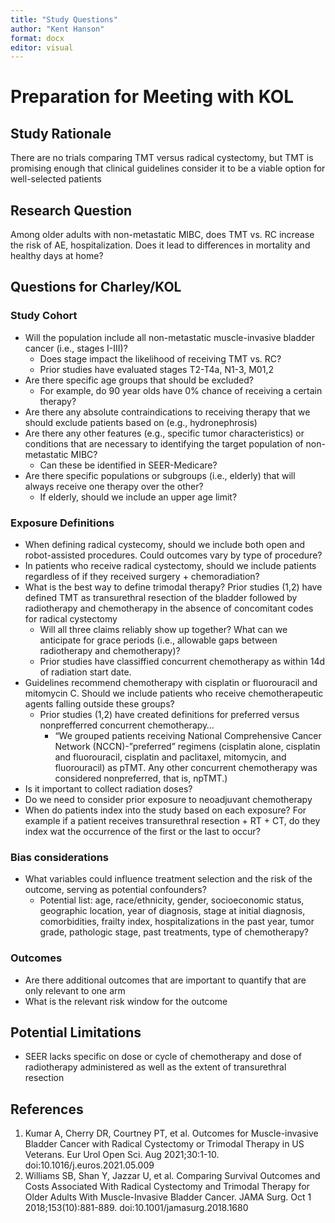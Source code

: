 ```yaml
---
title: "Study Questions"
author: "Kent Hanson"
format: docx
editor: visual
---
```


# Preparation for Meeting with KOL

## Study Rationale

There are no trials comparing TMT versus radical cystectomy, but TMT is promising enough that clinical guidelines consider it to be a viable option for well-selected patients

## Research Question

Among older adults with non-metastatic MIBC, does TMT vs. RC increase the risk of AE, hospitalization. Does it lead to differences in mortality and healthy days at home?

## Questions for Charley/KOL

### Study Cohort

-   Will the population include all non-metastatic muscle-invasive bladder cancer (i.e., stages I-III)?
    -   Does stage impact the likelihood of receiving TMT vs. RC?
    -   Prior studies have evaluated stages T2-T4a, N1-3, M01,2
-   Are there specific age groups that should be excluded?
    -   For example, do 90 year olds have 0% chance of receiving a certain therapy?
-   Are there any absolute contraindications to receiving therapy that we should exclude patients based on (e.g., hydronephrosis)
-   Are there any other features (e.g., specific tumor characteristics) or conditions that are necessary to identifying the target population of non-metastatic MIBC?
    -   Can these be identified in SEER-Medicare?
-   Are there specific populations or subgroups (i.e., elderly) that will always receive one therapy over the other?
    -   If elderly, should we include an upper age limit?

### Exposure Definitions

-   When defining radical cystecomy, should we include both open and robot-assisted procedures. Could outcomes vary by type of procedure?
-   In patients who receive radical cystectomy, should we include patients regardless of if they received surgery + chemoradiation?
-   What is the best way to define trimodal therapy? Prior studies (1,2) have defined TMT as transurethral resection of the bladder followed by radiotherapy and chemotherapy in the absence of concomitant codes for radical cystectomy
    -   Will all three claims reliably show up together? What can we anticipate for grace periods (i.e., allowable gaps between radiotherapy and chemotherapy)?
    -   Prior studies have classiffied concurrent chemotherapy as within 14d of radiation start date.
-   Guidelines recommend chemotherapy with cisplatin or fluorouracil and mitomycin C. Should we include patients who receive chemotherapeutic agents falling outside these groups?
    -   Prior studies (1,2) have created definitions for preferred versus nonprefferred concurrent chemotherapy...
        -   "We grouped patients receiving National Comprehensive Cancer Network (NCCN)-"preferred" regimens (cisplatin alone, cisplatin and fluorouracil, cisplatin and paclitaxel, mitomycin, and fluorouracil) as pTMT. Any other concurrent chemotherapy was considered nonpreferred, that is, npTMT.)
-   Is it important to collect radiation doses?
-   Do we need to consider prior exposure to neoadjuvant chemotherapy
-   When do patients index into the study based on each exposure? For example if a patient receives transurethral resection + RT + CT, do they index wat the occurrence of the first or the last to occur?

### Bias considerations

-   What variables could influence treatment selection and the risk of the outcome, serving as potential confounders?
    -   Potential list: age, race/ethnicity, gender, socioeconomic status, geographic location, year of diagnosis, stage at initial diagnosis, comorbidities, frailty index, hospitalizations in the past year, tumor grade, pathologic stage, past treatments, type of chemotherapy?

### Outcomes

-   Are there additional outcomes that are important to quantify that are only relevant to one arm
-   What is the relevant risk window for the outcome

## Potential Limitations

-   SEER lacks specific on dose or cycle of chemotherapy and dose of radiotherapy administered as well as the extent of transurethral resection

## References

1.  Kumar A, Cherry DR, Courtney PT, et al. Outcomes for Muscle-invasive Bladder Cancer with Radical Cystectomy or Trimodal Therapy in US Veterans. Eur Urol Open Sci. Aug 2021;30:1-10. doi:10.1016/j.euros.2021.05.009
2.  Williams SB, Shan Y, Jazzar U, et al. Comparing Survival Outcomes and Costs Associated With Radical Cystectomy and Trimodal Therapy for Older Adults With Muscle-Invasive Bladder Cancer. JAMA Surg. Oct 1 2018;153(10):881-889. doi:10.1001/jamasurg.2018.1680
